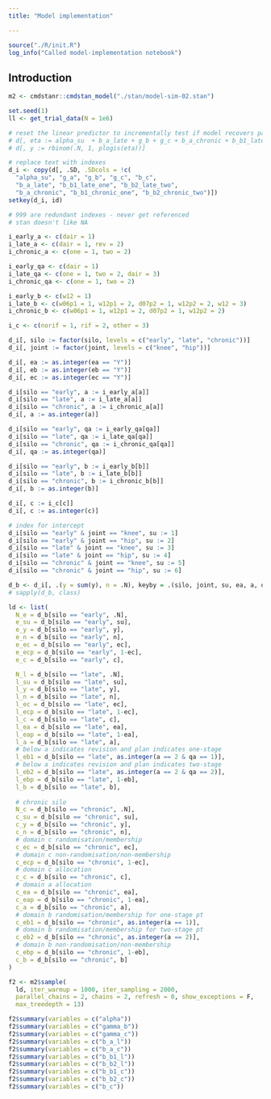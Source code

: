 ```yaml
---
title: "Model implementation"

---
```


```r
source("./R/init.R")
log_info("Called model-implementation notebook")
```



## Introduction

```r

m2 <- cmdstanr::cmdstan_model("./stan/model-sim-02.stan")

set.seed(1)
ll <- get_trial_data(N = 1e6)

# reset the linear predictor to incrementally test if model recovers params
# d[, eta := alpha_su  + b_a_late + g_b + g_c + b_a_chronic + b_b1_late_one + b_b2_late_two + b_b1_chronic_one + b_b2_chronic_two + b_c]
# d[, y := rbinom(.N, 1, plogis(eta))]

# replace text with indexes
d_i <- copy(d[, .SD, .SDcols = !c(
  "alpha_su", "g_a", "g_b", "g_c", "b_c", 
  "b_a_late", "b_b1_late_one", "b_b2_late_two", 
  "b_a_chronic", "b_b1_chronic_one", "b_b2_chronic_two")])
setkey(d_i, id)

# 999 are redundant indexes - never get referenced
# stan doesn't like NA

i_early_a <- c(dair = 1)
i_late_a <- c(dair = 1, rev = 2)
i_chronic_a <- c(one = 1, two = 2)

i_early_qa <- c(dair = 1)
i_late_qa <- c(one = 1, two = 2, dair = 3)
i_chronic_qa <- c(one = 1, two = 2)

i_early_b <- c(w12 = 1)
i_late_b <- c(w06p1 = 1, w12p1 = 2, d07p2 = 1, w12p2 = 2, w12 = 3)
i_chronic_b <- c(w06p1 = 1, w12p1 = 2, d07p2 = 1, w12p2 = 2)

i_c <- c(norif = 1, rif = 2, other = 3)

d_i[, silo := factor(silo, levels = c("early", "late", "chronic"))]
d_i[, joint := factor(joint, levels = c("knee", "hip"))]

d_i[, ea := as.integer(ea == "Y")]
d_i[, eb := as.integer(eb == "Y")]
d_i[, ec := as.integer(ec == "Y")]

d_i[silo == "early", a := i_early_a[a]]
d_i[silo == "late", a := i_late_a[a]]
d_i[silo == "chronic", a := i_chronic_a[a]]
d_i[, a := as.integer(a)]

d_i[silo == "early", qa := i_early_qa[qa]]
d_i[silo == "late", qa := i_late_qa[qa]]
d_i[silo == "chronic", qa := i_chronic_qa[qa]]
d_i[, qa := as.integer(qa)]

d_i[silo == "early", b := i_early_b[b]]
d_i[silo == "late", b := i_late_b[b]]
d_i[silo == "chronic", b := i_chronic_b[b]]
d_i[, b := as.integer(b)]

d_i[, c := i_c[c]]
d_i[, c := as.integer(c)]

# index for intercept
d_i[silo == "early" & joint == "knee", su := 1]
d_i[silo == "early" & joint == "hip", su := 2]
d_i[silo == "late" & joint == "knee", su := 3]
d_i[silo == "late" & joint == "hip", su := 4]
d_i[silo == "chronic" & joint == "knee", su := 5]
d_i[silo == "chronic" & joint == "hip", su := 6]

d_b <- d_i[, .(y = sum(y), n = .N), keyby = .(silo, joint, su, ea, a, qa, eb, b, ec, c, eta)]
# sapply(d_b, class)

ld <- list(
  N_e = d_b[silo == "early", .N],
  e_su = d_b[silo == "early", su],
  e_y = d_b[silo == "early", y],
  e_n = d_b[silo == "early", n],
  e_ec = d_b[silo == "early", ec],
  e_ecp = d_b[silo == "early", 1-ec],
  e_c = d_b[silo == "early", c],

  N_l = d_b[silo == "late", .N],
  l_su = d_b[silo == "late", su],
  l_y = d_b[silo == "late", y],
  l_n = d_b[silo == "late", n],
  l_ec = d_b[silo == "late", ec],
  l_ecp = d_b[silo == "late", 1-ec],
  l_c = d_b[silo == "late", c],
  l_ea = d_b[silo == "late", ea],
  l_eap = d_b[silo == "late", 1-ea],
  l_a = d_b[silo == "late", a],
  # below a indicates revision and plan indicates one-stage
  l_eb1 = d_b[silo == "late", as.integer(a == 2 & qa == 1)],
  # below a indicates revision and plan indicates two-stage
  l_eb2 = d_b[silo == "late", as.integer(a == 2 & qa == 2)],
  l_ebp = d_b[silo == "late", 1-eb],
  l_b = d_b[silo == "late", b],
  
  # chronic silo
  N_c = d_b[silo == "chronic", .N],
  c_su = d_b[silo == "chronic", su],
  c_y = d_b[silo == "chronic", y],
  c_n = d_b[silo == "chronic", n],
  # domain c randomisation/membership
  c_ec = d_b[silo == "chronic", ec],
  # domain c non-randomisation/non-membership
  c_ecp = d_b[silo == "chronic", 1-ec],
  # domain c allocation
  c_c = d_b[silo == "chronic", c],
  # domain a allocation
  c_ea = d_b[silo == "chronic", ea],
  c_eap = d_b[silo == "chronic", 1-ea],
  c_a = d_b[silo == "chronic", a],
  # domain b randomisation/membership for one-stage pt
  c_eb1 = d_b[silo == "chronic", as.integer(a == 1)],
  # domain b randomisation/membership for two-stage pt
  c_eb2 = d_b[silo == "chronic", as.integer(a == 2)],
  # domain b non-randomisation/non-membership
  c_ebp = d_b[silo == "chronic", 1-eb],
  c_b = d_b[silo == "chronic", b]
)

f2 <- m2$sample(
  ld, iter_warmup = 1000, iter_sampling = 2000,
  parallel_chains = 2, chains = 2, refresh = 0, show_exceptions = F, 
  max_treedepth = 13)

f2$summary(variables = c("alpha"))
f2$summary(variables = c("gamma_b"))
f2$summary(variables = c("gamma_c"))
f2$summary(variables = c("b_a_l"))
f2$summary(variables = c("b_a_c"))
f2$summary(variables = c("b_b1_l"))
f2$summary(variables = c("b_b2_l"))
f2$summary(variables = c("b_b1_c"))
f2$summary(variables = c("b_b2_c"))
f2$summary(variables = c("b_c"))
```


